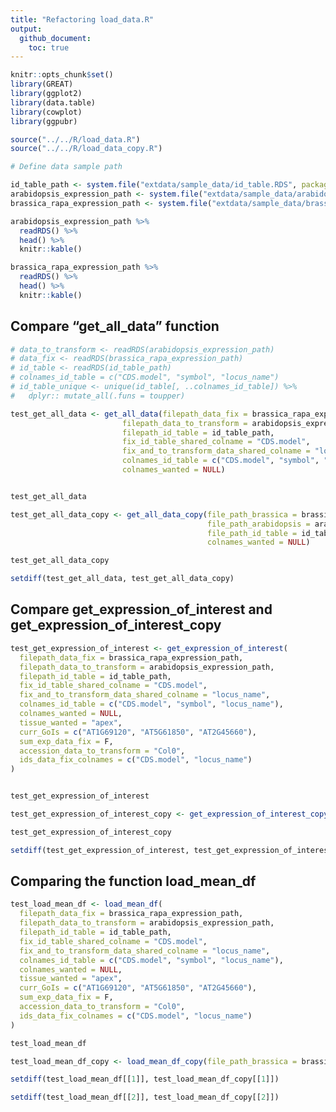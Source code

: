```yaml
---
title: "Refactoring load_data.R"
output: 
  github_document:
    toc: true
---
```


```r
knitr::opts_chunk$set()
library(GREAT)
library(ggplot2)
library(data.table)
library(cowplot)
library(ggpubr)

source("../../R/load_data.R")
source("../../R/load_data_copy.R")
```

```r
# Define data sample path 

id_table_path <- system.file("extdata/sample_data/id_table.RDS", package = "GREAT")
arabidopsis_expression_path <- system.file("extdata/sample_data/arabidopsis_expression.RDS", package = "GREAT")
brassica_rapa_expression_path <- system.file("extdata/sample_data/brassica_rapa_expression.RDS", package = "GREAT")
```

```r
arabidopsis_expression_path %>% 
  readRDS() %>% 
  head() %>% 
  knitr::kable()
```

```r
brassica_rapa_expression_path %>% 
  readRDS() %>% 
  head() %>% 
  knitr::kable()
```

## Compare "get_all_data" function

```r
# data_to_transform <- readRDS(arabidopsis_expression_path)
# data_fix <- readRDS(brassica_rapa_expression_path)
# id_table <- readRDS(id_table_path)
# colnames_id_table = c("CDS.model", "symbol", "locus_name")
# id_table_unique <- unique(id_table[, ..colnames_id_table]) %>% 
#   dplyr:: mutate_all(.funs = toupper) 

test_get_all_data <- get_all_data(filepath_data_fix = brassica_rapa_expression_path, 
                         filepath_data_to_transform = arabidopsis_expression_path,
                         filepath_id_table = id_table_path,
                         fix_id_table_shared_colname = "CDS.model",
                         fix_and_to_transform_data_shared_colname = "locus_name",
                         colnames_id_table = c("CDS.model", "symbol", "locus_name"),
                         colnames_wanted = NULL)


test_get_all_data
```


```r
test_get_all_data_copy <- get_all_data_copy(file_path_brassica = brassica_rapa_expression_path, 
                                            file_path_arabidopsis = arabidopsis_expression_path, 
                                            file_path_id_table = id_table_path,
                                            colnames_wanted = NULL)

test_get_all_data_copy
```

```r
setdiff(test_get_all_data, test_get_all_data_copy)
```

## Compare get_expression_of_interest and get_expression_of_interest_copy

```r
test_get_expression_of_interest <- get_expression_of_interest(
  filepath_data_fix = brassica_rapa_expression_path,
  filepath_data_to_transform = arabidopsis_expression_path,
  filepath_id_table = id_table_path,
  fix_id_table_shared_colname = "CDS.model",
  fix_and_to_transform_data_shared_colname = "locus_name",
  colnames_id_table = c("CDS.model", "symbol", "locus_name"),
  colnames_wanted = NULL,
  tissue_wanted = "apex",
  curr_GoIs = c("AT1G69120", "AT5G61850", "AT2G45660"),
  sum_exp_data_fix = F, 
  accession_data_to_transform = "Col0",
  ids_data_fix_colnames = c("CDS.model", "locus_name")
)


test_get_expression_of_interest
```

```r
test_get_expression_of_interest_copy <- get_expression_of_interest_copy(file_path_brassica = brassica_rapa_expression_path, file_path_arabidopsis = arabidopsis_expression_path, file_path_id_table = id_table_path, tissue_wanted = "apex", curr_GoIs =  c("AT1G69120", "AT5G61850", "AT2G45660"), sum_brassicas = F)

test_get_expression_of_interest_copy 
```


```r
setdiff(test_get_expression_of_interest, test_get_expression_of_interest_copy)
```
## Comparing the function load_mean_df

```r
test_load_mean_df <- load_mean_df(
  filepath_data_fix = brassica_rapa_expression_path,
  filepath_data_to_transform = arabidopsis_expression_path,
  filepath_id_table = id_table_path,
  fix_id_table_shared_colname = "CDS.model",
  fix_and_to_transform_data_shared_colname = "locus_name",
  colnames_id_table = c("CDS.model", "symbol", "locus_name"),
  colnames_wanted = NULL,
  tissue_wanted = "apex",
  curr_GoIs = c("AT1G69120", "AT5G61850", "AT2G45660"),
  sum_exp_data_fix = F, 
  accession_data_to_transform = "Col0",
  ids_data_fix_colnames = c("CDS.model", "locus_name")
)

test_load_mean_df
```


```r
test_load_mean_df_copy <- load_mean_df_copy(file_path_brassica = brassica_rapa_expression_path, file_path_arabidopsis = arabidopsis_expression_path, file_path_id_table = id_table_path, tissue_wanted = "apex", curr_GoIs =  c("AT1G69120", "AT5G61850", "AT2G45660"), sum_brassicas)
```

```r
setdiff(test_load_mean_df[[1]], test_load_mean_df_copy[[1]])
```


```r
setdiff(test_load_mean_df[[2]], test_load_mean_df_copy[[2]])
```
